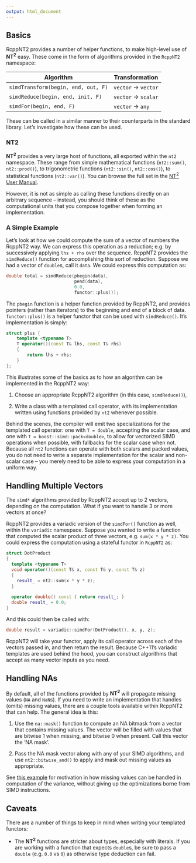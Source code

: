```yaml
---
output: html_document
---
```


## Basics

RcppNT2 provides a number of helper functions, to make
high-level use of **NT<sup>2</sup>** easy. These come in the
form of algorithms provided in the `RcppNT2` namespace:

| Algorithm                           | Transformation       |
|-------------------------------------|----------------------|
| `simdTransform(begin, end, out, F)` | `vector` -> `vector` |
| `simdReduce(begin, end, init, F)`   | `vector` -> `scalar` |
| `simdFor(begin, end, F)`            | `vector` -> `any`    |

These can be called in a similar manner to their counterparts
in the standard library. Let's investigate how these can be
used.

### NT2

**NT<sup>2</sup>** provides a very large host of functions,
all exported within the `nt2` namespace. These range from
simple mathematical functions (`nt2::sum()`, `nt2::prod()`),
to trigonometric functions (`nt2::sin()`, `nt2::cos()`),
to statistical functions (`nt2::var()`). You can browse
the full set in the [NT<sup>2</sup> User Manual](http://nt2.metascale.fr/doc/html/user_manual0.html).

However, it is not as simple as calling these functions 
directly on an arbitrary sequence -- instead, you should 
think of these as the computational units that you compose 
together when forming an implementation.

### A Simple Example

Let's look at how we could compute the sum of a vector of
numbers the RcppNT2 way. We can express this operation as
a reduction; e.g. by successively applying `lhs + rhs`
over the sequence. RcppNT2 provides the `simdReduce()`
function for accomplishing this sort of reduction.
Suppose we had a vector of `double`s, call it `data`.
We could express this computation as:

```cpp
double total = simdReduce(pbegin(data),
                          pend(data),
                          0.0,
                          functor::plus());
```

The `pbegin` function is a helper function provided by 
RcppNT2, and provides pointers (rather than iterators) to 
the beginning and end of a block of data.  `functor::plus()`
is a helper functor that can be used with `simdReduce()`.
It's implementation is simply:

```cpp
struct plus {
    template <typename T>
    T operator()(const T& lhs, const T& rhs)
    {
        return lhs + rhs;
    }
};
```

This illustrates some of the basics as to how an algorithm
can be implemented in the RcppNT2 way:

1. Choose an appropriate RcppNT2 algorithm (in this case,
   `simdReduce()`),

2. Write a class with a templated call operator, with its
   implementation written using functions provided by
   `nt2` whenever possible.

Behind the scenes, the compiler will emit two specializations
for the templated call operator: one with `T = double`,
accepting the scalar case, and one with `T = boost::simd::pack<double>`,
to allow for vectorized SIMD operations when possible, with
fallbacks for the scalar case when not. Because all `nt2`
functions can operate with both scalars and packed values,
you do not need to write a separate implementation for the
scalar and non-scalar case -- you merely need to be able
to express your computation in a uniform way.

## Handling Multiple Vectors

The `simd*` algorithms provided by RcppNT2 accept up to
2 vectors, depending on the computation. What if you want
to handle 3 or more vectors at once?

RcppNT2 provides a variadic version of the `simdFor()`
function as well, within the `variadic` namespace. Suppose 
you wanted to write a function that computed the scalar
product of three vectors, e.g. `sum(x * y * z)`. You could
express the computation using a stateful functor in `RcppNT2`
as:

```cpp
struct DotProduct
{
  template <typename T>
  void operator()(const T& x, const T& y, const T& z)
  {
    result_ = nt2::sum(x * y * z);
  }
  
  operator double() const { return result_; }
  double result_ = 0.0;
}
```

And this could then be called with:

```cpp
double result = variadic::simdFor(DotProduct(), x, y, z);
```

RcppNT2 will take your functor, apply its call operator
across each of the vectors passed in, and then return the
result. Because C++11's variadic templates are used behind
the hood, you can construct algorithms that accept as many
vector inputs as you need.

## Handling NAs

By default, all of the functions provided by **NT<sup>2</sup>**
will propagate missing values (`NA` and `NaN`s). If you need
to write an implementation that handles (omits) missing
values, there are a couple tools available within RcppNT2
that can help. The general idea is this:

1. Use the `na::mask()` function to compute an NA bitmask
   from a vector that contains missing values. The vector
   will be filled with values that are bitwise 1 when
   missing, and bitwise 0 when present. Call this vector the
   'NA mask'.

2. Pass the NA mask vector along with any of your SIMD
   algorithms, and use `nt2::bitwise_and()` to apply and
   mask out missing values as appropriate.

See [this example](https://github.com/RcppCore/RcppNT2/blob/master/inst/examples/example-na-handling-variance.cpp) for motivation in how missing values
can be handled in computation of the variance, without
giving up the optimizations borne from SIMD instructions.

## Caveats

There are a number of things to keep in mind when writing
your templated functors:

- The **NT<sup>2</sup>** functions are stricter about types,
  especially with literals. If you are working with a
  function that expects `double`s, be sure to pass a `double`
  (e.g. `0.0` vs `0`) as otherwise type deduction can fail.
